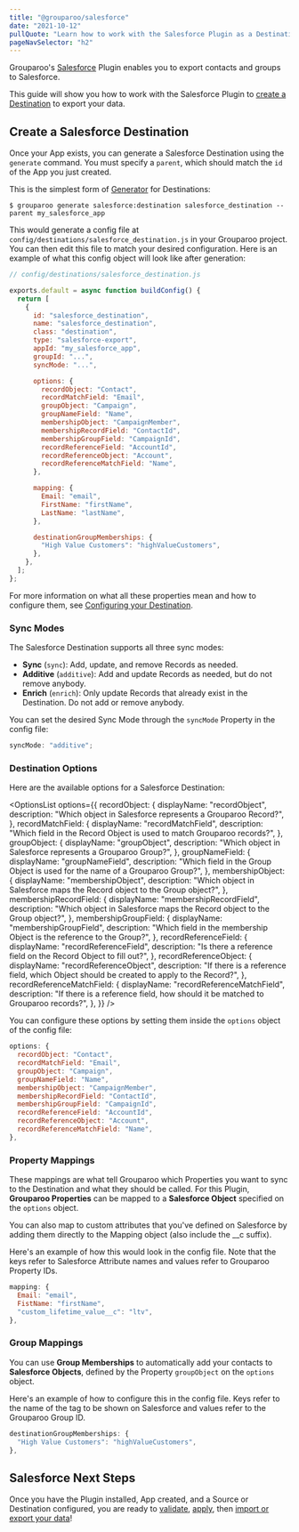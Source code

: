 ```yaml
---
title: "@grouparoo/salesforce"
date: "2021-10-12"
pullQuote: "Learn how to work with the Salesforce Plugin as a Destination."
pageNavSelector: "h2"
---
```


<PluginDocsLinks plugin="Salesforce" />

Grouparoo's [Salesforce](https://www.salesforce.com/) Plugin enables you to export contacts and groups to Salesforce.

This guide will show you how to work with the Salesforce Plugin to [create a Destination](#create-an-salesforce-destination) to export your data.

<PluginDocsInstallation plugin="Salesforce" />

<PluginDocsCreateApp plugin="Salesforce" />

<ValidateAndApplyConfig headingLevel="h3" />

## Create a Salesforce Destination

Once your App exists, you can generate a Salesforce Destination using the `generate` command. You must specify a `parent`, which should match the `id` of the App you just created.

This is the simplest form of [Generator](/docs/getting-started/product-concepts#generator) for Destinations:

```
$ grouparoo generate salesforce:destination salesforce_destination --parent my_salesforce_app
```

This would generate a config file at `config/destinations/salesforce_destination.js` in your Grouparoo project. You can then edit this file to match your desired configuration. Here is an example of what this config object will look like after generation:

```js
// config/destinations/salesforce_destination.js

exports.default = async function buildConfig() {
  return [
    {
      id: "salesforce_destination",
      name: "salesforce_destination",
      class: "destination",
      type: "salesforce-export",
      appId: "my_salesforce_app",
      groupId: "...",
      syncMode: "...",

      options: {
        recordObject: "Contact",
        recordMatchField: "Email",
        groupObject: "Campaign",
        groupNameField: "Name",
        membershipObject: "CampaignMember",
        membershipRecordField: "ContactId",
        membershipGroupField: "CampaignId",
        recordReferenceField: "AccountId",
        recordReferenceObject: "Account",
        recordReferenceMatchField: "Name",
      },

      mapping: {
        Email: "email",
        FirstName: "firstName",
        LastName: "lastName",
      },

      destinationGroupMemberships: {
        "High Value Customers": "highValueCustomers",
      },
    },
  ];
};
```

For more information on what all these properties mean and how to configure them, see [Configuring your Destination](/docs/config/code-config/destinations#configuring-your-destination).

### Sync Modes

The Salesforce Destination supports all three sync modes:

- **Sync** (`sync`): Add, update, and remove Records as needed.
- **Additive** (`additive`): Add and update Records as needed, but do not remove anybody.
- **Enrich** (`enrich`): Only update Records that already exist in the Destination. Do not add or remove anybody.

You can set the desired Sync Mode through the `syncMode` Property in the config file:

```js
syncMode: "additive";
```

### Destination Options

Here are the available options for a Salesforce Destination:

<OptionsList
  options={{
    recordObject: {
      displayName: "recordObject",
      description: "Which object in Salesforce represents a Grouparoo Record?",
    },
    recordMatchField: {
      displayName: "recordMatchField",
      description:
        "Which field in the Record Object is used to match Grouparoo records?",
    },
    groupObject: {
      displayName: "groupObject",
      description: "Which object in Salesforce represents a Grouparoo Group?",
    },
    groupNameField: {
      displayName: "groupNameField",
      description:
        "Which field in the Group Object is used for the name of a Grouparoo Group?",
    },
    membershipObject: {
      displayName: "membershipObject",
      description:
        "Which object in Salesforce maps the Record object to the Group object?",
    },
    membershipRecordField: {
      displayName: "membershipRecordField",
      description:
        "Which object in Salesforce maps the Record object to the Group object?",
    },
    membershipGroupField: {
      displayName: "membershipGroupField",
      description:
        "Which field in the membership Object is the reference to the Group?",
    },
    recordReferenceField: {
      displayName: "recordReferenceField",
      description:
        "Is there a reference field on the Record Object to fill out?",
    },
    recordReferenceObject: {
      displayName: "recordReferenceObject",
      description:
        "If there is a reference field, which Object should be created to apply to the Record?",
    },
    recordReferenceMatchField: {
      displayName: "recordReferenceMatchField",
      description:
        "If there is a reference field, how should it be matched to Grouparoo records?",
    },
  }}
/>

You can configure these options by setting them inside the `options` object of the config file:

```js
options: {
  recordObject: "Contact",
  recordMatchField: "Email",
  groupObject: "Campaign",
  groupNameField: "Name",
  membershipObject: "CampaignMember",
  membershipRecordField: "ContactId",
  membershipGroupField: "CampaignId",
  recordReferenceField: "AccountId",
  recordReferenceObject: "Account",
  recordReferenceMatchField: "Name",
},
```

### Property Mappings

These mappings are what tell Grouparoo which Properties you want to sync to the Destination and what they should be called. For this Plugin, **Grouparoo Properties** can be mapped to a **Salesforce Object** specified on the `options` object.

You can also map to custom attributes that you've defined on Salesforce by adding them directly to the Mapping object (also include the \_\_c suffix).

Here's an example of how this would look in the config file. Note that the keys refer to Salesforce Attribute names and values refer to Grouparoo Property IDs.

```js
mapping: {
  Email: "email",
  FistName: "firstName",
  "custom_lifetime_value__c": "ltv",
},
```

### Group Mappings

You can use **Group Memberships** to automatically add your contacts to **Salesforce Objects**, defined by the Property `groupObject` on the `options` object.

Here's an example of how to configure this in the config file. Keys refer to the name of the tag to be shown on Salesforce and values refer to the Grouparoo Group ID.

```js
destinationGroupMemberships: {
  "High Value Customers": "highValueCustomers",
},
```

## Salesforce Next Steps

Once you have the Plugin installed, App created, and a Source or Destination configured, you are ready to [validate](/docs/cli/config#validate), [apply](/docs/cli/config#apply), then [import or export your data](/docs/cli/run#run)!
